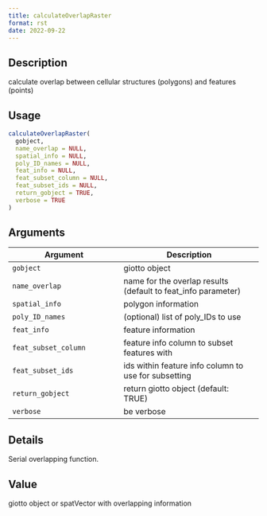 ```yaml
--- 
title: calculateOverlapRaster 
format: rst 
date: 2022-09-22 
--- 
```


## Description

calculate overlap between cellular structures (polygons) and features (points)


## Usage

```r
calculateOverlapRaster(
  gobject,
  name_overlap = NULL,
  spatial_info = NULL,
  poly_ID_names = NULL,
  feat_info = NULL,
  feat_subset_column = NULL,
  feat_subset_ids = NULL,
  return_gobject = TRUE,
  verbose = TRUE
)
```


## Arguments

Argument      |Description
------------- |----------------
`gobject`     |     giotto object
`name_overlap`     |     name for the overlap results (default to feat_info parameter)
`spatial_info`     |     polygon information
`poly_ID_names`     |     (optional) list of poly_IDs to use
`feat_info`     |     feature information
`feat_subset_column`     |     feature info column to subset features with
`feat_subset_ids`     |     ids within feature info column to use for subsetting
`return_gobject`     |     return giotto object (default: TRUE)
`verbose`     |     be verbose


## Details

Serial overlapping function.


## Value

giotto object or spatVector with overlapping information


